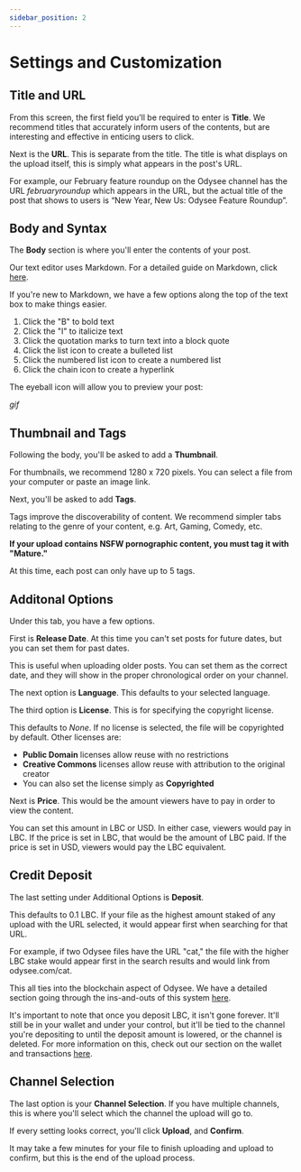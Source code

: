 ---
sidebar_position: 2
---

# Settings and Customization

## Title and URL

From this screen, the first field you'll be required to enter is **Title**. We recommend titles that accurately inform users of the contents, but are interesting and effective in enticing users to click.

Next is the **URL**. This is separate from the title. The title is what displays on the upload itself, this is simply what appears in the post's URL.

For example, our February feature roundup on the Odysee channel has the URL *februaryroundup* which appears in the URL, but the actual title of the post that shows to users is “New Year, New Us: Odysee Feature Roundup”.

## Body and Syntax

The **Body** section is where you'll enter the contents of your post.

Our text editor uses Markdown. For a detailed guide on Markdown, click [here](https://www.markdownguide.org/basic-syntax/).

If you're new to Markdown, we have a few options along the top of the text box to make things easier.

1. Click the "B" to bold text
2. Click the "I" to italicize text
3. Click the quotation marks to turn text into a block quote
4. Click the list icon to create a bulleted list
5. Click the numbered list icon to create a numbered list
6. Click the chain icon to create a hyperlink

The eyeball icon will allow you to preview your post:

*gif*

## Thumbnail and Tags

Following the body, you'll be asked to add a **Thumbnail**.

For thumbnails, we recommend 1280 x 720 pixels. You can select a file from your computer or paste an image link. 

Next, you'll be asked to add **Tags**.

Tags improve the discoverability of content. We recommend simpler tabs relating to the genre of your content, e.g. Art, Gaming, Comedy, etc.

**If your upload contains NSFW pornographic content, you must tag it with "Mature."**

At this time, each post can only have up to 5 tags.

## Additonal Options

Under this tab, you have a few options.

First is **Release Date**. At this time you can't set posts for future dates, but you can set them for past dates.

This is useful when uploading older posts. You can set them as the correct date, and they will show in the proper chronological order on your channel.

The next option is **Language**. This defaults to your selected language.

The third option is **License**. This is for specifying the copyright license.

This defaults to *None*. If no license is selected, the file will be copyrighted by default. Other licenses are:

- **Public Domain** licenses allow reuse with no restrictions
- **Creative Commons** licenses allow reuse with attribution to the original creator
- You can also set the license simply as **Copyrighted**

Next is **Price**. This would be the amount viewers have to pay in order to view the content.

You can set this amount in LBC or USD. In either case, viewers would pay in LBC. If the price is set in LBC, that would be the amount of LBC paid. If the price is set in USD, viewers would pay the LBC equivalent.

## Credit Deposit

The last setting under Additional Options is **Deposit**.

This defaults to 0.1 LBC. If your file as the highest amount staked of any upload with the URL selected, it would appear first when searching for that URL.

For example, if two Odysee files have the URL "cat," the file with the higher LBC stake would appear first in the search results and would link from odysee.com/cat.

This all ties into the blockchain aspect of Odysee. We have a detailed section going through the ins-and-outs of this system [here](https://help.odysee.tv/category-blockchain/category-staking/naming).

It's important to note that once you deposit LBC, it isn't gone forever. It'll still be in your wallet and under your control, but it'll be tied to the channel you're depositing to until the deposit amount is lowered, or the channel is deleted. For more information on this, check out our section on the wallet and transactions [here](https://help.odysee.tv/category-wallet/).

## Channel Selection

The last option is your **Channel Selection**. If you have multiple channels, this is where you'll select which the channel the upload will go to.

If every setting looks correct, you'll click **Upload**, and **Confirm**.

It may take a few minutes for your file to finish uploading and upload to confirm, but this is the end of the upload process.
